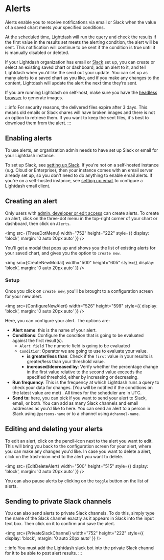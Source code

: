 
# Alerts

Alerts enable you to receive notifications via email or Slack when the value of a saved chart meets your specified conditions.

At the scheduled time, Lightdash will run the query and check the results if the first value in the results set meets the alerting condition, the alert will be sent. 
This notification will continue to be sent if the condition is true until it is manually disabled or deleted.

If your Lightdash organization has email or [Slack](/guides/sharing-in-slack.mdx#adding-slack-to-your-organization-lightdash-cloud) set up, you can create or select an existing saved chart or dashboard, add an alert to it, and tell Lightdash when you’d like the send out your update. You can set up as many alerts to a saved chart as you like, and if you make any changes to the content, Lightdash will update the alert the next time they’re sent.

If you are running Lightdash on self-host, make sure you have the [headless browser](https://docs.lightdash.com/self-host/customize-deployment/enable-headless-browser-for-lightdash) to generate images.

:::info
For security reasons, the delivered files expire after 3 days. This means old emails or Slack shares will have broken images and there is not an option to retrieve them. If you want to keep the sent files, it's best to download them from the alert.
:::

## Enabling alerts

To use alerts, an organization admin needs to have set up Slack or email for your Lightdash instance.

To set up Slack, see [setting up Slack](/guides/sharing-in-slack.mdx#adding-slack-to-your-organization-lightdash-cloud). If you're not on a self-hosted instance (e.g. Cloud or Enterprise), then your instance comes with an email server already set up, so you don't need to do anything to enable email alerts. If you're on a self-hosted instance, see [setting up email](https://docs.lightdash.com/references/environmentVariables#:~:text=postgres%20environment%20variables-,SMTP%20environment%20variables,-This%20is%20a) to configure a Lightdash email client.

## Creating an alert

Only users with [admin, developer or edit access](/references/roles.mdx) can create alerts. To create an alert, click on the three-dot menu in the top-right corner of your chart or dashboard, then click on `Alerts`.

<img
    src={ThreeDotMenu}
    width="752"
    height="222"
    style={{ display: 'block', margin: '0 auto 20px auto' }}
/>

You'll get a modal that pops up and shows you the list of existing alerts for your saved chart, and gives you the option to `create new`.

<img
    src={CreateNewModal}
    width="500"
    height="605"
    style={{ display: 'block', margin: '0 auto 20px auto' }}
/>

### Setup

Once you click on `create new`, you'll be brought to a configuration screen for your new alert.

<img
    src={ConfigureNewAlert}
    width="526"
    height="598"
    style={{ display: 'block', margin: '0 auto 20px auto' }}
/>

Here, you can configure your alert.
The options are:

-   **Alert name**: this is the name of your alert.
-   **Conditions**: Configure the condition that is going to be evaluated against the first result(s).
    -   `Alert field` The numeric field is going to be evaluated
    -   `Condition`: Operator we are going to use to evaluate your value.
        -   **is greater/less than**: Check if the `first` value in your results is greater/less than your threshold value.
        -   **increased/decreased by**: Verify whether the percentage change in the first value relative to the second value exceeds the specified threshold, either by increasing or decreasing.
-   **Run frequency**:  This is the frequency at which Lightdash runs a query to check your data for changes. (You will be notified if the conditions on the latest value are met) . All times for the scheduler are in UTC.
-   **Send to**: here, you can pick if you want to send your alert to Slack, email, or both. You can add as many Slack channels and email addresses as you'd like to here. You can send an alert to a person in Slack using `@persons-name` or to a channel using `#channel-name`.

## Editing and deleting your alerts

To edit an alert, click on the pencil-icon next to the alert you want to edit. This will bring you back to the configuration screen for your alert, where you can make any changes you'd like.
In case you want to delete a alert, click on the trash-icon next to the alert you want to delete.

<img
    src={EditDeleteAlert}
    width="500"
    height="515"
    style={{ display: 'block', margin: '0 auto 20px auto' }}
/>

You can also pause alerts by clicking on the `toggle` button on the list of alerts. 

## Sending to private Slack channels

You can also send alerts to private Slack channels. To do this, simply type the name of the Slack channel exactly as it appears in Slack into the input text box. Then click on it to confirm and save the alert.

<img
    src={PrivateSlackChannel}
    width="752"
    height="222"
    style={{ display: 'block', margin: '0 auto 20px auto' }}
/>

:::info
You must add the Lightdash slack bot into the private Slack channel for it to be able to post alert results.
:::
